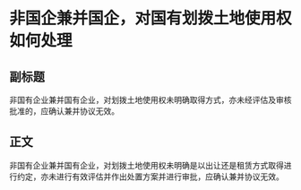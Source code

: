 # 非国企兼并国企，对国有划拨土地使用权如何处理
## 副标题
非国有企业兼并国有企业，对划拨土地使用权未明确取得方式，亦未经评估及审核批准的，应确认兼并协议无效。
## 正文
非国有企业兼并国有企业，对划拨土地使用权未明确是以出让还是租赁方式取得进行约定，亦未进行有效评估并作出处置方案并进行审批，应确认兼并协议无效。